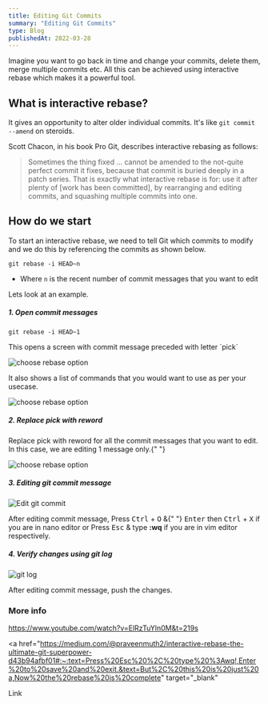 ```yaml
---
title: Editing Git Commits
summary: "Editing Git Commits"
type: Blog
publishedAt: 2022-03-28
---
```


Imagine you want to go back in time and change your commits, delete them, merge multiple commits etc.
All this can be achieved using interactive rebase which makes it a powerful tool.

## What is interactive rebase?

It gives an opportunity to alter older individual commits.
It's like `git commit --amend` on steroids.

Scott Chacon, in his book Pro Git, describes interactive rebasing as follows: <blockquote>Sometimes the thing fixed … cannot be amended to the not-quite perfect commit it fixes, because that commit is buried deeply in a patch series. That is exactly what interactive rebase is for: use it after plenty of [work has been committed], by rearranging and editing commits, and squashing multiple commits into one.</blockquote>

## How do we start

To start an interactive rebase, we need to tell Git which commits to modify and we do this by referencing the commits as shown below.

```
git rebase -i HEAD~n
```

- Where `n` is the recent number of commit messages that you want to edit

Lets look at an example.

##### 1. Open commit messages

```
git rebase -i HEAD~1
```

<p>This opens a screen with commit message preceded with letter `pick`</p>

![choose rebase option](/assets/edit-commit-msg/pick.png)

It also shows a list of commands that you would want to use as per your usecase.

![choose rebase option](/assets/edit-commit-msg/cmds.png)

##### 2. Replace pick with reword

<p>
  Replace pick with reword for all the commit messages that you want to edit. In
  this case, we are editing 1 message only.{" "}
</p>

![choose rebase option](/assets/edit-commit-msg/reword.png)

##### 3. Editing git commit message

![Edit git commit](/assets/edit-commit-msg/edit-commit.png)

<p>
  After editing commit message, Press <kbd>Ctrl</kbd> + <kbd>O</kbd> &{" "}
  <kbd>Enter</kbd> then <kbd>Ctrl</kbd> + <kbd>X</kbd> if you are in nano editor
  or Press <kbd>Esc</kbd> & type <b>:wq</b> if you are in vim editor
  respectively.
</p>

##### 4. Verify changes using git log

![git log](/assets/edit-commit-msg/log.png)

<p>After editing commit message, push the changes.</p>

### More info

<a href="https://www.youtube.com/watch?v=ElRzTuYln0M&t=219s" target="_blank">
  https://www.youtube.com/watch?v=ElRzTuYln0M&t=219s
</a>
<br />

<a
  href="https://medium.com/@praveenmuth2/interactive-rebase-the-ultimate-git-superpower-d43b94afbf01#:~:text=Press%20Esc%20%2C%20type%20%3Awq!,Enter%20to%20save%20and%20exit.&text=But%2C%20this%20is%20just%20a,Now%20the%20rebase%20is%20complete"
  target="_blank"
>
  Link
</a>
